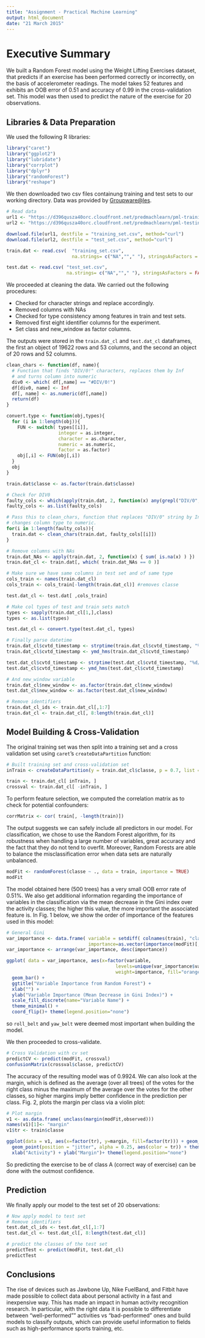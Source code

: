 ```yaml
---
title: "Assignment - Practical Machine Learning"
output: html_document
date: "21 March 2015"
---
```


Executive Summary
====================
We built a Random Forest model using the Weight Lifting Exercises dataset, 
that predicts if an exercise has been performed correctly or incorrectly,
on the basis of accelerometer readings. The model takes 52 features and 
exhibits an OOB error of 0.51 and accuracy of 0.99 in the cross-validation set.
This model was then used to predict the nature of the exercise for 20
observations.

Libraries & Data Preparation
----------------------------
We used the following R libraries:
```r
library("caret")
library("ggplot2")
library("lubridate")
library("corrplot")
library("dplyr")
library("randomForest")
library("reshape")
```
We then downloaded two csv files containung training and test sets to our 
working directory. Data was provided by [Groupware@les](http://groupware.les.inf.puc-rio.br/har).
```r
# Read data
url1 <- "https://d396qusza40orc.cloudfront.net/predmachlearn/pml-training.csv"
url2 <- "https://d396qusza40orc.cloudfront.net/predmachlearn/pml-testing.csv"

download.file(url1, destfile = "training_set.csv", method="curl")
download.file(url2, destfile = "test_set.csv", method="curl")

train.dat <- read.csv(  "training_set.csv", 
                        na.strings= c("NA",""," "), stringsAsFactors = FALSE)

test.dat <- read.csv( "test_set.csv", 
                      na.strings= c("NA",""," "), stringsAsFactors = FALSE)
```
We proceeded at cleaning the data. We carried out the following procedures:

* Checked for character strings and replace accordingly.
* Removed columns with NAs
* Checked for type consistency among features in train and test sets.
* Removed first eight identifier columns for the experiment.
* Set class and new_window as factor columns.

The outputs were stored in the `train.dat_cl` and `test.dat_cl` dataframes,
the first an object of 19622 rows and 53 columns, and the second an object
of 20 rows and 52 columns.
```r
clean_chars <- function(df, name){
  # Function that finds "DIV/0!" characters, replaces them by Inf
  # and turns column into numeric
  div0 <- which( df[,name] == "#DIV/0!")
  df[div0, name] <- Inf
  df[, name] <- as.numeric(df[,name])
  return(df)
}

convert.type <- function(obj,types){
  for (i in 1:length(obj)){
    FUN <- switch( types[[i]], 
                   integer = as.integer, 
                   character = as.character, 
                   numeric = as.numeric, 
                   factor = as.factor)
    obj[,i] <- FUN(obj[,i])
  }
  obj
}
```

```r
train.dat$classe <- as.factor(train.dat$classe)

# Check for DIV0
faulty_cols <- which(apply(train.dat, 2, function(x) any(grepl("DIV/0", x))))
faulty_cols <- as.list(faulty_cols)

# Pass this to clean_chars, function that replaces "DIV/0" string by Inf and
# changes column type to numeric.
for(i in 1:length(faulty_cols)){
  train.dat <- clean_chars(train.dat, faulty_cols[[i]])
}
```

```r
# Remove columns with NAs
train.dat_NAs <- apply(train.dat, 2, function(x) { sum( is.na(x) ) })
train.dat_cl <- train.dat[, which( train.dat_NAs == 0 )]
```

```r
# Make sure we have same columns in test set and of same type
cols_train <- names(train.dat_cl)
cols_train <- cols_train[-length(train.dat_cl)] #removes classe

test.dat_cl <- test.dat[ ,cols_train]
```

```r
# Make col types of test and train sets match
types <- sapply(train.dat_cl[1,],class)
types <- as.list(types)

test.dat_cl <- convert.type(test.dat_cl, types)
```

```r
# Finally parse datetime
train.dat_cl$cvtd_timestamp <- strptime(train.dat_cl$cvtd_timestamp, "%d/%m/%Y %H:%M")
train.dat_cl$cvtd_timestamp <- ymd_hms(train.dat_cl$cvtd_timestamp)

test.dat_cl$cvtd_timestamp <- strptime(test.dat_cl$cvtd_timestamp, "%d/%m/%Y %H:%M")
test.dat_cl$cvtd_timestamp <- ymd_hms(test.dat_cl$cvtd_timestamp)

# And new_window variable
train.dat_cl$new_window <- as.factor(train.dat_cl$new_window)
test.dat_cl$new_window <- as.factor(test.dat_cl$new_window)
```

```r
# Remove identifiers
train.dat_cl_ids <- train.dat_cl[,1:7]
train.dat_cl <- train.dat_cl[, 8:length(train.dat_cl)]
```

Model Building & Cross-Validation
--------------------------------

The original training set was then split into a training set and a cross validation 
set using `caret`'s `createDataPartition` function:

```r
# Built training set and cross-validation set
inTrain <- createDataPartition(y = train.dat_cl$classe, p = 0.7, list = FALSE)

train <- train.dat_cl[ inTrain, ]
crossval <- train.dat_cl[ -inTrain, ]
```

To perform feature selection, we computed the correlation matrix as to check for 
potential confounders:
```r
corrMatrix <- cor( train[, -length(train)])
```
The output suggests we can safely include all predictors in our model. For classification,
we chose to use the Random Forest algorithm, for its robustness when handling a large
number of variables, great accuracy and the fact that they do not tend to overfit.
Moreover, Random Forests are able to balance the misclassification error when data sets
are naturally unbalanced.

```r
modFit <- randomForest(classe ~ ., data = train, importance = TRUE)
modFit
```
The model obtained here (500 trees) has a very small OOB error rate of 0.51%. 
We also get additional information regarding the importance of variables in 
the classification via the mean decrease in the Gini index 
over the activity classes; the higher this value, the more important the associated 
feature is. In Fig. 1 below, we show the order of importance of the features
used in this model:
```r
# General Gini
var_importance <- data.frame( variable = setdiff( colnames(train), "classe"),
                              importance=as.vector(importance(modFit)[,7]))
var_importance <- arrange(var_importance, desc(importance))

ggplot( data = var_importance, aes(x=factor(variable, 
                                        levels=unique(var_importance$variable) ), 
                                        weight=importance, fill="orange4")) + 
  geom_bar() + 
  ggtitle("Variable Importance from Random Forest") + 
  xlab("") + 
  ylab("Variable Importance (Mean Decrease in Gini Index)") + 
  scale_fill_discrete(name="Variable Name") + 
  theme_minimal() +
  coord_flip()+ theme(legend.position="none")
```
so `roll_belt` and `yaw_belt` were deemed most important when building the model.

We then proceeded to cross-validate.

```r
# Cross Validation with cv set
predictCV <- predict(modFit, crossval)
confusionMatrix(crossval$classe, predictCV)
```

The accuracy of the resulting model was of 0.9924. We can also look at the 
margin, which is defined as the average (over all trees) of the votes for the 
right class minus the maximum of the average over the votes for the other classes,
so higher margins imply better confidence in the prediction per class. Fig. 2, 
plots the margin per class via a violin plot:

```r
# Plot margin
v1 <- as.data.frame( unclass(margin(modFit,observed)))
names(v1)[1]<- "margin"
v1$tr <- train$classe

ggplot(data = v1, aes(x=factor(tr), y=margin, fill=factor(tr))) + geom_violin() + 
  geom_point(position = "jitter", alpha = 0.25, aes(color = tr)) + theme_minimal() +
  xlab("Activity") + ylab("Margin")+ theme(legend.position="none")
```

So predicting the exercise to be of class A (correct way of exercise) can be done
with the outmost confidence.

Prediction
----------

We finally apply our model to the test set of 20 observations:
```r
# Now apply model to test set
# Remove identifiers
test.dat_cl_ids <- test.dat_cl[,1:7]
test.dat_cl <- test.dat_cl[, 8:length(test.dat_cl)]

# predict the classes of the test set
predictTest <- predict(modFit, test.dat_cl)
predictTest
```

Conclusions
-----------

The rise of devices such as Jawbone Up, Nike FuelBand, and Fitbit have made possible
to collect data about personal activity in a fast and inexpensive way. This has
made an impact in human activity recognition research. In particular, with the right
data it is possible to differentiate between "well-performed"" activities vs 
"bad-performed" ones and build models to classify outputs, which can provide
useful information to fields such as high-performance sports training, etc.
